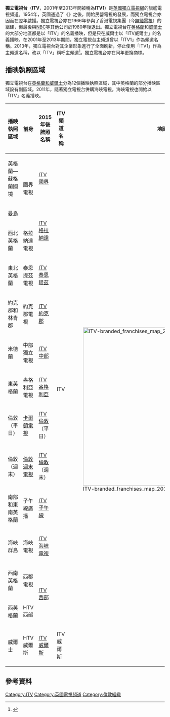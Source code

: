 {{about|英国的一个电视频道|该频道的同名母公司|独立电视公司}}
{{Infobox television channel
| name              = ITV
| logofile          = ITV logo 2019.svg 
| logocaption       = ITV自2019年起的商標
| launch            = {{start date|1955|09|22|df=yes}}
| closed date       =
| picture format    = [[576i|576i]]（[[標準畫質電視|SDTV]]）;<br/>[[1080i|1080i]]（[[高畫質電視|HDTV]]）
| share             = '''ITV Network:'''<br />13.46%<br />0.75% (+1)<br />2.77% (HD)<!-- Do NOT add ITV2, 3, 4, and CITV to these ratings, this article is about the 15 regional licenses that make up the ITV Network, and not about the channels owned by ITV plc. -->
| share as of       = {{Start date|df=yes|2015|10}}
| share source      = [http://www.barb.co.uk/whats-new/monthly-viewing-summary?_s=4 BARB]
| network           = [[獨立電視網|ITV]]
| owner             = [[獨立電視公司|獨立電視公司]]
| parent            =
| key people        =
| slogan            = ''More than TV''
| motto             =
| country           = {{UK}}
| language          = [[英語|英語]]
| broadcast area    = [[英國|英國]]、[[瑞士|瑞士]]、[[列支敦士登|列支敦士登]]
| affiliates        =
| headquarters      =
| former names      = '''ITV1''' <br> <small>（2001年至2013年）</small>
| replaced names    = 
| replaced by names =
| sister names      = [[ITV2|ITV2]]<br>[[ITV3|ITV3]]<br>[[ITV4|ITV4]]<br>[[ITVBe|ITVBe]]<br>[[ITV_Encore|ITV Encore]]<br>[[CITV|CITV]]<br>[[JML_Direct_TV#JML_Store|The Store]]
| timeshift names   = ITV +1
| web               = {{URL|www.itv.com/hub/itv}}
| terr serv 1       = [[Freeview|Freeview]]
| terr chan 1       = Channel 3<br>Channel 33 (+1)<br>Channel 103 (HD)
| sat serv 1        = [[Freesat|Freesat]]
| sat chan 1        = Channel 103 (HD)?<br>Channel 112 (+1)<br />Channel 119<br>Channel 977 ([[Audio_description|AD]]) <small>（ITV倫敦）</small>
| sat serv 2        = [[Sky_(United_Kingdom)|Sky]] <small>UK only</small>
| sat chan 2        = Channel 103 (HD)<br>Channel 203 (+1)<br />Channel 803 (SD)<br>Channel 973 (AD) <small>（ITV倫敦）</small>
| sat serv 3        = [[Astra_2E|Astra 2E]]|
| sat chan 3        = 10758 V 22000 5/6<br />10891 H 22000 5/6 (+1)<br />10832 H 22000 5/6 (HD)
| sat serv 4        =[[Eutelsat#Satellites|Eutelsat 10A]]<br/><small>(BFBS)</small> 
| sat chan 4        = 8003
| sat serv 5        =[[SES_World_Skies|NSS 12]]<br/><small>(BFBS)</small>  
| sat chan 5        = 8103
| sat serv 6        =[[SES_World_Skies|NSS 806]]<br/><small>(BFBS)</small>  
| sat chan 6        = 8103 
| cable serv 1      = [[Virgin_Media|Virgin Media]]
| cable chan 1      = Channel 103 (HD)<br />Channel 113 (SD) <br>Channel 114 (+1)<br>Channel 853 (AD) <small>（ITV倫敦）</small>
| cable serv 2      = [[Naxoo|Naxoo]]<br><small>（瑞士）</small>
| cable chan 2      = Channel 217 <small>（ITV倫敦）</small>
| cable serv 3      = [[UPC_Cablecom|UPC Cablecom]]<br><small>（瑞士）</small>
| cable chan 3      = Channel 159/175 <small>（ITV倫敦）</small>
| cable serv 4      = [[WightFibre|WightFibre]]
| cable chan 4      = Channel 3
| iptv serv 1       = [[Freewire|Freewire]]
| iptv chan 1       = Channel 103
| iptv serv 2       = [[Swisscom|Swisscom]]TV <br><small>（瑞士）</small>
| iptv chan 2       = Channel arbitrary
| online serv 1     = [[ITV_Hub|ITV Hub]]
| online chan 1     = [http://www.itv.com/hub/itv Watch live]<br><small>（ITV倫敦，僅限ITV地區）</small>
| online serv 2   = [[TVPlayer|TVPlayer]]
| online chan 2   = [http://www.tvplayer.com/watch/itv1 Watch live] （僅限英國）
| online serv 3     = Virgin TV Anywhere
| online chan 3     = [http://anywhere.virginmedia.com/channels/live/itv/ Watch live]<br><small>（ITV倫敦，僅限英國）</small>
| online serv 4     = [[Sky_Go|Sky Go]]
| online chan 4     = [https://web.archive.org/web/20140528023020/http://go.sky.com/vod/page/default/home.do Watch live]<br>（僅限英國和愛爾蘭）
}}
'''獨立電視台'''（'''ITV'''，2001年至2013年間被稱為'''ITV1'''）是[[英國|英國]][[獨立電視網|獨立電視網]]的旗艦電視頻道。1954年，英國通過了《{{link-en|1954年電視法|Television Act 1954|電視法}}》之後，開始民營電視的發展，而獨立電視台亦因而在翌年啟播。獨立電視台亦在1966年參與了香港電視集團（今[[無綫電視|無綫電視]]）的組建，但最後與[[國家廣播公司|NBC]]等其他公司於1980年後退出。獨立電視台在[[英格蘭|英格蘭]]和[[威爾士|威爾士]]的大部分地區都是以「ITV」的名義播映，但是只在威爾士以「ITV威爾士」的名義播映。在2001年至2013年期間，獨立電視台主頻道曾以「ITV1」作為頻道名稱。2013年，獨立電視台對其企業形象進行了全面刷新，停止使用「ITV1」作為主頻道名稱，改以「ITV」稱呼主頻道<ref>{{cite news
  | title = ITV1 rolls out more idents
  | publisher = Guardian
  | date = 13 November 2006
  | url = http://media.guardian.co.uk/broadcast/story/0,,1945157,00.org
  | accessdate = 6 June 2006
| location=London
| first=Jason
| last=Deans}}</ref>。獨立電視台亦在同年更換商標。

==播映執照區域==
獨立電視台在[[英格蘭和威爾士|英格蘭和威爾士]]分為12個播映執照區域，其中英格蘭的部分播映區域設有副區域。2011年，隨著獨立電視台併購海峽電視，海峽電視也開始以「ITV」名義播映。

{|class=wikitable
|+
!播映執照區域!!前身!!2015年後牌照名稱!!ITV頻道名稱!!地圖
|-
|英格蘭—蘇格蘭國境||rowspan=2|國界電視||[[ITV國界|ITV國界]]||rowspan=13|ITV||rowspan=14|[[File:ITV-branded_franchises_map_2015.svg|500px]]
|-
|曼島||rowspan=2|[[ITV格拉納達|ITV格拉納達]]
|-
|西北英格蘭||格拉納達電視
|-
|東北英格蘭||泰恩提茲電視||[[ITV泰恩提茲|ITV泰恩提茲]]
|-
|約克郡和林肯郡||約克郡電視||[[ITV約克郡|ITV約克郡]]
|-
|米德蘭||中部獨立電視||[[ITV中部|ITV中部]]
|-
|東英格蘭||盎格利亞電視||[[ITV盎格利亞|ITV盎格利亞]]
|-
|倫敦（平日）||[[卡爾頓電視|卡爾頓電視]]||[[ITV倫敦|ITV倫敦]] （平日）
|-
|倫敦（週末）||[[倫敦週末電視|倫敦週末電視]]||[[ITV倫敦|ITV倫敦]] （週末）
|-
|南部和東南英格蘭||子午線廣播||[[ITV子午線|ITV子午線]]
|-
|海峽群島||海峽電視||[[ITV海峽電視|ITV海峽電視]]
|-
|西南英格蘭||西郡電視||rowspan=2|[[西部電視台|ITV西部]]
|-
|西英格蘭||HTV西部
|-
|威爾士||HTV威爾斯||[[ITV威爾斯|ITV威爾斯]]||ITV威爾斯
|}

== 參考資料 ==
{{Reflist}}
{{ITV}}
[[Category:ITV|Category:ITV]]
[[Category:英國電視頻道|Category:英國電視頻道]]
[[Category:倫敦組織|Category:倫敦組織]]